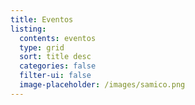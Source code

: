 ```yaml
---
title: Eventos
listing:
  contents: eventos
  type: grid
  sort: title desc
  categories: false
  filter-ui: false
  image-placeholder: /images/samico.png
---
```

<!-- Google tag (gtag.js) -->
<script async src="https://www.googletagmanager.com/gtag/js?id=G-GB2MGT95N0"></script>
<script>
  window.dataLayer = window.dataLayer || [];
  function gtag(){dataLayer.push(arguments);}
  gtag('js', new Date());

  gtag('config', 'G-GB2MGT95N0');
</script>